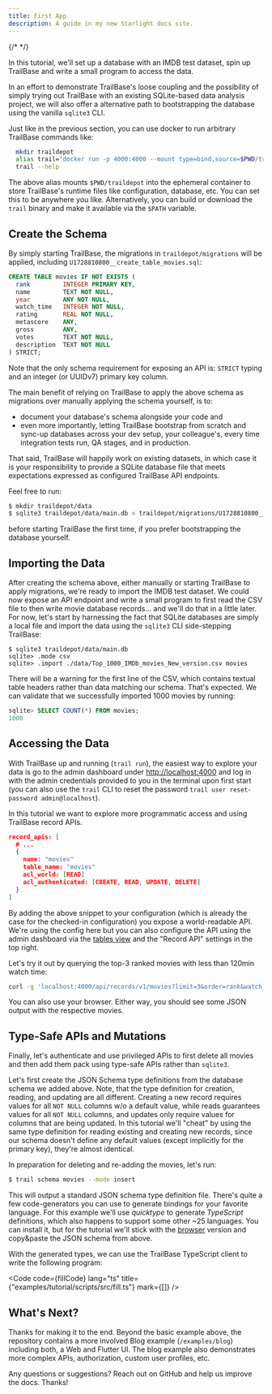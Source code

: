```yaml
---
title: First App
description: A guide in my new Starlight docs site.
---
```



{/*
<Readme />
*/}

In this tutorial, we'll set up a database with an IMDB test dataset, spin up
TrailBase and write a small program to access the data.

In an effort to demonstrate TrailBase's loose coupling and the possibility of
simply trying out TrailBase with an existing SQLite-based data analysis
project, we will also offer a alternative path to bootstrapping the database
using the vanilla `sqlite3` CLI.

<Aside type="note" title="Note">
  Just like in the previous section, you can use docker to run arbitrary TrailBase commands like:

```bash
  mkdir traildepot
  alias trail="docker run -p 4000:4000 --mount type=bind,source=$PWD/traildepot,target=/app/traildepot trailbase/trailbase /app/trail"
  trail --help
```

The above alias mounts `$PWD/traildepot` into the ephemeral container to store
TrailBase's runtime files like configuration, database, etc. You can set this
to be anywhere you like.
Alternatively, you can build or download the `trail` binary and make it
available via the `$PATH` variable.

</Aside>

## Create the Schema

By simply starting TrailBase, the migrations in `traildepot/migrations` will be
applied, including `U1728810800__create_table_movies.sql`:

```sql
CREATE TABLE movies IF NOT EXISTS (
  rank         INTEGER PRIMARY KEY,
  name         TEXT NOT NULL,
  year         ANY NOT NULL,
  watch_time   INTEGER NOT NULL,
  rating       REAL NOT NULL,
  metascore    ANY,
  gross        ANY,
  votes        TEXT NOT NULL,
  description  TEXT NOT NULL
) STRICT;
```

Note that the only schema requirement for exposing an API is: `STRICT` typing
and an integer (or UUIDv7) primary key column.

The main benefit of relying on TrailBase to apply the above schema as migrations
over manually applying the schema yourself, is to:

- document your database's schema alongside your code and
- even more importantly, letting TrailBase bootstrap from scratch and
  sync-up databases across your dev setup, your colleague's, every time
  integration tests run, QA stages, and in production.

That said, TrailBase will happily work on existing datasets, in which
case it is your responsibility to provide a SQLite database file that
meets expectations expressed as configured TrailBase API endpoints.

Feel free to run:

```bash
$ mkdir traildepot/data
$ sqlite3 traildepot/data/main.db < traildepot/migrations/U1728810800__create_table_movies.sql
```

before starting TrailBase the first time, if you prefer bootstrapping the
database yourself.

## Importing the Data

After creating the schema above, either manually or starting TrailBase to apply
migrations, we're ready to import the IMDB test dataset.
We could now expose an API endpoint and write a small program to first read the
CSV file to then write movie database records... and we'll do that in a little
later.
For now, let's start by harnessing the fact that SQLite databases are simply a
local file and import the data using the `sqlite3` CLI side-stepping TrailBase:

```
$ sqlite3 traildepot/data/main.db
sqlite> .mode csv
sqlite> .import ./data/Top_1000_IMDb_movies_New_version.csv movies
```

There will be a warning for the first line of the CSV, which contains textual
table headers rather than data matching our schema. That's expected.
We can validate that we successfully imported 1000 movies by running:

```sql
sqlite> SELECT COUNT(*) FROM movies;
1000
```

## Accessing the Data

With TrailBase up and running (`trail run`), the easiest way to explore your
data is go to the admin dashboard under
[http://localhost:4000](http://localhost:4000)
and log in with the admin credentials provided to you in the terminal upon
first start (you can also use the `trail` CLI to reset the password `trail user
reset-password admin@localhost`).

In this tutorial we want to explore more programmatic access and using
TrailBase record APIs.

```json
record_apis: [
  # ...
  {
    name: "movies"
    table_name: "movies"
    acl_world: [READ]
    acl_authenticated: [CREATE, READ, UPDATE, DELETE]
  }
]
```

By adding the above snippet to your configuration (which is already the case
for the checked-in configuration) you expose a world-readable API. We're using
the config here but you can also configure the API using the admin dashboard
via the
[tables view](http://localhost:4000/_/admin/tables?pageIndex=0&pageSize=20&table=movies)
and the "Record API" settings in the top right.

Let's try it out by querying the top-3 ranked movies with less than 120min
watch time:

```bash
curl -g 'localhost:4000/api/records/v1/movies?limit=3&order=rank&watch_time[lt]=120'
```

You can also use your browser. Either way, you should see some JSON output with
the respective movies.

## Type-Safe APIs and Mutations

Finally, let's authenticate and use privileged APIs to first delete all movies
and then add them pack using type-safe APIs rather than `sqlite3`.

Let's first create the JSON Schema type definitions from the database schema we
added above. Note, that the type definition for creation, reading, and updating
are all different. Creating a new record requires values for all `NOT NULL`
columns w/o a default value, while reads guarantees values for all `NOT NULL`
columns, and updates only require values for columns that are being updated.
In this tutorial we'll "cheat" by using the same type definition for reading
existing and creating new records, since our schema doesn't define any default
values (except implicitly for the primary key), they're almost identical.

In preparation for deleting and re-adding the movies, let's run:

```bash
$ trail schema movies --mode insert
```

This will output a standard JSON schema type definition file. There's quite a few
code-generators you can use to generate bindings for your favorite language.
For this example we'll use _quicktype_ to generate _TypeScript_ definitions,
which also happens to support some other ~25 languages. You can install it, but
for the tutorial we'll stick with the [browser](https://app.quicktype.io/)
version and copy&paste the JSON schema from above.

With the generated types, we can use the TrailBase TypeScript client to write
the following program:


<Code
  code={fillCode}
  lang="ts"
  title={"examples/tutorial/scripts/src/fill.ts"}
  mark={[]}
/>

## What's Next?

Thanks for making it to the end.
Beyond the basic example above, the repository contains a more involved Blog
example (`/examples/blog`) including both, a Web and Flutter UI.
The blog example also demonstrates more complex APIs, authorization, custom
user profiles, etc.

Any questions or suggestions? Reach out on GitHub and help us improve the docs.
Thanks!
